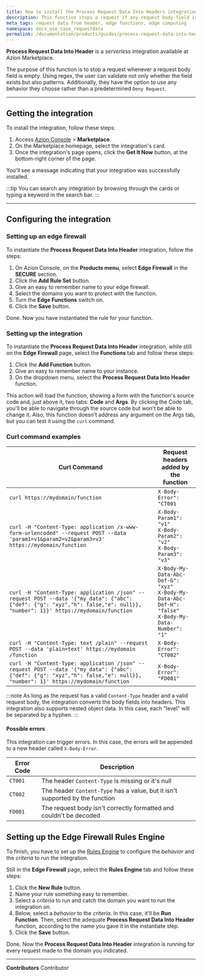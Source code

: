 ```yaml
---
title: How to install the Process Request Data Into Headers integration from Azion Marketplace
description: This function stops a request if any request body field is empty, using regex to validate the existence and pattern of the field.
meta_tags: request data from header, edge functions, edge computing
namespace: docs_use_case_requestdata
permalink: /documentation/products/guides/process-request-data-into-headers/
---
```


**Process Request Data Into Header** is a *serverless* integration available at Azion Marketplace. 

The purpose of this function is to stop a request whenever a request body field is empty. Using regex, the user can validate not only whether the field exists but also patterns. Additionally, they have the option to use any behavior they choose rather than a predetermined `Deny Request`.

---

## Getting the integration

To install the integration, follow these steps:

1. Access [Azion Console](/en/documentation/products/guides/how-to-access-rtm/) > **Marketplace**.
2. On the Marketplace homepage, select the integration's card.
3. Once the integration's page opens, click the **Get It Now** button, at the bottom-right corner of the page.

You'll see a message indicating that your integration was successfully installed.

:::tip
You can search any integration by browsing through the cards or typing a keyword in the search bar.
:::

---

## Configuring the integration

### Setting up an edge firewall

To instantiate the **Process Request Data Into Header** integration, follow the steps:

1. On Azion Console, on the **Products menu**, select **Edge Firewall** in the **SECURE** section.
2. Click the **Add Rule Set** button.
3. Give an easy to remember name to your edge firewall.
4. Select the domains you want to protect with the function.
5. Turn the **Edge Functions** switch on.
6. Click the **Save** button.

Done. Now you have instantiated the rule for your function.

### Setting up the integration

To instantiate the **Process Request Data Into Header** integration, while still on the **Edge Firewall** page, select the **Functions** tab and follow these steps:

1. Click the **Add Function** button.
2. Give an easy to remember name to your instance.
3. On the dropdown menu, select the **Process Request Data Into Header** function.

This action will load the function, showing a form with the function's source code and, just above it, two tabs: **Code** and **Args**. By clicking the Code tab, you'll be able to navigate through the source code but won't be able to change it. Also, this function doesn't address any argument on the Args tab, but you can test it using the `curl` command.

### Curl command examples

| Curl Command                                                                                                                                                                | Request headers added by the function                                                                |
|-----------------------------------------------------------------------------------------------------------------------------------------------------------------------------|------------------------------------------------------------------------------------------------------|
| `curl https://mydomain/function`                                                                                                                                            | `X-Body-Error": "CT001`                                                                              |
| `curl -H "Content-Type: application /x-www-form-urlencoded" --request POST --data 'param1=v1&param2=v2&param3=v3' https://mydomain/function`                                | `X-Body-Param1": "v1"` <br /> `X-Body-Param2": "v2"` <br /> `X-Body-Param3": "v3"`                                 |
| `curl -H "Content-Type: application /json" --request POST --data '{"my_data": {"abc": {"def": {"g": "xyz","h": false,"e": null}}, "number": 1}}' https://mydomain/function` | `X-Body-My-Data-Abc-Def-G": "xyz"` <br /> `X-Body-My-Data-Abc-Def-H": "false"` <br />`X-Body-My-Data-Number": "1"` |
| `curl -H "Content-Type: text /plain" --request POST --data 'plain=text' https://mydomain /function`                                                                         | `X-Body-Error": "CT002"`                                                                             |
| `curl -H "Content-Type: application /json" --request POST --data '{"my_data": {"abc": {"def": {"g": "xyz","h": false,"e": null}}, "number": 1}' https://mydomain/function`  | `X-Body-Error": "FD001"`                                                                             |

:::note
As long as the request has a valid `Content-Type` header and a valid request body, the integration converts the body fields into headers. This integration also supports nested object data. In this case, each "level" will be separated by a hyphen.
:::

#### Possible errors

This integration can trigger errors. In this case, the errors will be appended to a new header called `X-Body-Error`.

| Error Code | Description                                                                    |
|------------|--------------------------------------------------------------------------------|
| `CT001`    | The header `Content-Type` is missing or it's null |
| `CT002`    | The header `Content-Type` has a value, but it isn't supported by the function |
| `FD001`    | The request body isn't correctly formatted and couldn't be decoded |

## Setting up the Edge Firewall Rules Engine

To finish, you have to set up the [Rules Engine](/en/documentation/products/secure/edge-firewall/rules-engine/) to configure the *behavior* and the *criteria* to run the integration.

Still in the **Edge Firewall** page, select the **Rules Engine** tab and follow these steps:

1. Click the **New Rule** button.
2. Name your rule something easy to remember.
3. Select a *criteria* to run and catch the domain you want to run the integration on.
4. Below, select a *behavior* to the *criteria*. In this case, it'll be **Run Function**. Then, select the adequate **Process Request Data Into Header** function, according to the name you gave it in the instantiate step.
5. Click the **Save** button.

Done. Now the **Process Request Data Into Header** integration is running for every request made to the domain you indicated.



---


**Contributors** <ContributorList>Contributor</ContributorList>
